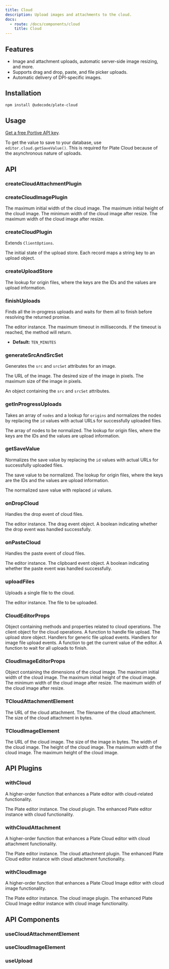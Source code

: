 ```yaml
---
title: Cloud
description: Upload images and attachments to the cloud.
docs:
  - route: /docs/components/cloud
    title: Cloud
---
```


<ComponentPreview name="cloud-demo" padding="md" />

<PackageInfo>

## Features

- Image and attachment uploads, automatic server-side image resizing, and more.
- Supports drag and drop, paste, and file picker uploads.
- Automatic delivery of DPI-specific images.

</PackageInfo>

## Installation

```bash
npm install @udecode/plate-cloud
```

## Usage

[Get a free Portive API key](https://www.portive.com/).

To get the value to save to your database, use `editor.cloud.getSaveValue()`. This is required for Plate Cloud because of the asynchronous nature of uploads.

## API

### createCloudAttachmentPlugin

### createCloudImagePlugin

<APIOptions>
  <APIItem name="maxInitialWidth" type="number" optional>
    The maximum initial width of the cloud image.
  </APIItem>
  <APIItem name="maxInitialHeight" type="number" optional>
    The maximum initial height of the cloud image.
  </APIItem>
  <APIItem name="minResizeWidth" type="number" optional>
    The minimum width of the cloud image after resize.
  </APIItem>
  <APIItem name="maxResizeWidth" type="number" optional>
    The maximum width of the cloud image after resize.
  </APIItem>
</APIOptions>

### createCloudPlugin

<APIOptions>

Extends `ClientOptions`.

<APIItem name="uploadStoreInitialValue" type="Record<string, Upload>" optional>
The initial state of the upload store. Each record maps a string key to an upload object.
</APIItem>
</APIOptions>

### createUploadStore

<APIState>

<APIItem name="uploads" type="Record<string, Upload>">
  The lookup for origin files, where the keys are the IDs and the values are
  upload information.
</APIItem>

</APIState>

### finishUploads

Finds all the in-progress uploads and waits for them all to finish before resolving the returned promise.

<APIParameters>
<APIItem name="editor" type="PlateCloudEditor">
The editor instance.
</APIItem>
<APIItem name="options" type="FinishUploadsOptions" optional>
<APISubList>
<APISubListItem
  parent="options"
  name="maxTimeoutInMs"
  type="number"
  optional
>
The maximum timeout in milliseconds. If the timeout is reached, the method
will return.

- **Default:** `TEN_MINUTES`

</APISubListItem>

</APISubList>
</APIItem>
</APIParameters>

### generateSrcAndSrcSet

Generates the `src` and `srcSet` attributes for an image.

<APIParameters>
  <APIItem name="options" type="object">
    <APISubList>
      <APISubListItem parent="options" name="url" type="string" optional>
        The URL of the image.
      </APISubListItem>
      <APISubListItem parent="options" name="size" type="[number, number]">
        The desired size of the image in pixels.
      </APISubListItem>
      <APISubListItem parent="options" name="maxSize" type="[number, number]">
        The maximum size of the image in pixels.
      </APISubListItem>
    </APISubList>
  </APIItem>
</APIParameters>

<APIReturns>

An object containing the `src` and `srcSet` attributes.

</APIReturns>

### getInProgressUploads

Takes an array of `nodes` and a lookup for `origins` and normalizes the nodes by replacing the `id` values with actual URLs for successfully uploaded files.

<APIParameters>
  <APIItem name="nodes" type="Descendant[]">
    The array of nodes to be normalized.
  </APIItem>
  <APIItem name="origins" type="Record<string, Upload>">
    The lookup for origin files, where the keys are the IDs and the values are
    upload information.
  </APIItem>
</APIParameters>

### getSaveValue

Normalizes the save value by replacing the `id` values with actual URLs for successfully uploaded files.

<APIParameters>
  <APIItem name="nodes" type="V">
    The save value to be normalized.
  </APIItem>
  <APIItem name="uploads" type="Record<string, Upload>">
    The lookup for origin files, where the keys are the IDs and the values are
    upload information.
  </APIItem>
</APIParameters>

<APIReturns>

The normalized save value with replaced `id` values.

</APIReturns>

### onDropCloud

Handles the drop event of cloud files.

<APIParameters>
  <APIItem name="editor" type="PlateCloudEditor">
    The editor instance.
  </APIItem>
  <APIItem name="e" type="React.DragEvent">
    The drag event object.
  </APIItem>
</APIParameters>

<APIReturns>
  A boolean indicating whether the drop event was handled successfully.
</APIReturns>

### onPasteCloud

Handles the paste event of cloud files.

<APIParameters>
  <APIItem name="editor" type="PlateCloudEditor">
    The editor instance.
  </APIItem>
  <APIItem name="e" type="React.ClipboardEvent">
    The clipboard event object.
  </APIItem>
</APIParameters>

<APIReturns>
  A boolean indicating whether the paste event was handled successfully.
</APIReturns>

### uploadFiles

Uploads a single file to the cloud.

<APIParameters>
  <APIItem name="editor" type="PlateCloudEditor">
    The editor instance.
  </APIItem>
  <APIItem name="file" type="File">
    The file to be uploaded.
  </APIItem>
</APIParameters>

### CloudEditorProps

<APIAttributes>
  <APIItem name="cloud" type="object">
    Object containing methods and properties related to cloud operations.
    <APISubList>
      <APISubListItem parent="cloud" name="client" type="Client">
        The client object for the cloud operations.
      </APISubListItem>
      <APISubListItem parent="cloud" name="uploadFiles" type="function">
        A function to handle file upload.
      </APISubListItem>
      <APISubListItem
        parent="cloud"
        name="uploadStore"
        type="ReturnType<typeof createUploadStore>"
      >
        The upload store object.
      </APISubListItem>
      <APISubListItem
        parent="cloud"
        name="genericFileHandlers"
        type="object"
        optional
      >
        Handlers for generic file upload events.
      </APISubListItem>
      <APISubListItem
        parent="cloud"
        name="imageFileHandlers"
        type="object"
        optional
      >
        Handlers for image file upload events.
      </APISubListItem>
      <APISubListItem parent="cloud" name="getSaveValue" type="function">
        A function to get the current value of the editor.
      </APISubListItem>
      <APISubListItem parent="cloud" name="finishUploads" type="function">
        A function to wait for all uploads to finish.
      </APISubListItem>
    </APISubList>
  </APIItem>
</APIAttributes>

### CloudImageEditorProps

<APIAttributes>
  <APIItem name="cloudImage" type="object">
    Object containing the dimensions of the cloud image.
    <APISubList>
      <APISubListItem parent="cloudImage" name="maxInitialWidth" type="number">
        The maximum initial width of the cloud image.
      </APISubListItem>
      <APISubListItem parent="cloudImage" name="maxInitialHeight" type="number">
        The maximum initial height of the cloud image.
      </APISubListItem>
      <APISubListItem parent="cloudImage" name="minResizeWidth" type="number">
        The minimum width of the cloud image after resize.
      </APISubListItem>
      <APISubListItem parent="cloudImage" name="maxResizeWidth" type="number">
        The maximum width of the cloud image after resize.
      </APISubListItem>
    </APISubList>
  </APIItem>
</APIAttributes>

### TCloudAttachmentElement

<APIParameters>
  <APIItem name="url" type="string">
    The URL of the cloud attachment.
  </APIItem>
  <APIItem name="filename" type="string">
    The filename of the cloud attachment.
  </APIItem>
  <APIItem name="bytes" type="number">
    The size of the cloud attachment in bytes.
  </APIItem>
</APIParameters>

### TCloudImageElement

<APIAttributes>
  <APIItem name="url" type="string">
    The URL of the cloud image.
  </APIItem>
  <APIItem name="bytes" type="number">
    The size of the image in bytes.
  </APIItem>
  <APIItem name="width" type="number">
    The width of the cloud image.
  </APIItem>
  <APIItem name="height" type="number">
    The height of the cloud image.
  </APIItem>
  <APIItem name="maxWidth" type="number">
    The maximum width of the cloud image.
  </APIItem>
  <APIItem name="maxHeight" type="number">
    The maximum height of the cloud image.
  </APIItem>
</APIAttributes>

## API Plugins

### withCloud

A higher-order function that enhances a Plate editor with cloud-related functionality.

<APIParameters>
  <APIItem name="e" type="E">
    The Plate editor instance.
  </APIItem>
  <APIItem name="plugin" type="PlatePlugin<CloudPlugin>">
    The cloud plugin.
  </APIItem>
</APIParameters>

<APIReturns>
  The enhanced Plate editor instance with cloud functionality.
</APIReturns>

### withCloudAttachment

A higher-order function that enhances a Plate Cloud editor with cloud attachment functionality.

<APIParameters>
  <APIItem name="editor" type="E">
    The Plate editor instance.
  </APIItem>
  <APIItem name="plugin" type="PlatePlugin<CloudAttachmentPlugin>">
    The cloud attachment plugin.
  </APIItem>
</APIParameters>

<APIReturns>
  The enhanced Plate Cloud editor instance with cloud attachment functionality.
</APIReturns>

### withCloudImage

A higher-order function that enhances a Plate Cloud Image editor with cloud image functionality.

<APIParameters>
  <APIItem name="editor" type="E">
    The Plate editor instance.
  </APIItem>
  <APIItem name="plugin" type="PlatePlugin<CloudImagePlugin>">
    The cloud image plugin.
  </APIItem>
</APIParameters>

<APIReturns>
  The enhanced Plate Cloud Image editor instance with cloud image functionality.
</APIReturns>

## API Components

### useCloudAttachmentElement

### useCloudImageElement

### useUpload
